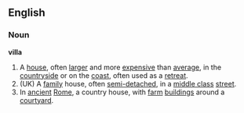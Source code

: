 ==English==
===Noun===
'''villa'''
{{wikipedia}}
# A [[house]], often [[larger]] and more [[expensive]] than [[average]], in the [[countryside]] or on the [[coast]], often used as a [[retreat]].
# (UK) A [[family]] house, often [[semi-detached]], in a [[middle class]] [[street]].
# In [[ancient]] [[Rome]], a country house, with [[farm]] [[building]]s around a [[courtyard]].